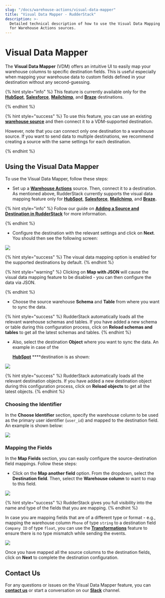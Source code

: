 ```yaml
---
slug: "/docs/warehouse-actions/visual-data-mapper"
title: "Visual Data Mapper - RudderStack"
description: >-
  Detailed technical description of how to use the Visual Data Mapping feature
  for Warehouse Actions sources.
---
```


# Visual Data Mapper

The **Visual Data Mapper** \(VDM\) offers an intuitive UI to easily map your warehouse columns to specific destination fields. This is useful especially when mapping your warehouse data to custom fields defined in your destination without any second-guessing.

{% hint style="info" %}
This feature is currently available only for the [**HubSpot**](../destinations/crm/hubspot.md), [**Salesforce**](../destinations/crm/salesforce.md), [**Mailchimp**](../destinations/marketing/mailchimp.md), and [**Braze**](../destinations/marketing/braze.md) destinations.

{% endhint %}

{% hint style="success" %}
To use this feature, you can use an existing [**warehouse source**](./) and then connect it to a VDM-supported destination.

However, note that you can connect only one destination to a warehouse source. If you want to send data to multiple destinations, we recommend creating a source with the same settings for each destination.

{% endhint %}

## Using the Visual Data Mapper

To use the Visual Data Mapper, follow these steps:

- Set up a [**Warehouse Actions**](./) source. Then, connect it to a destination. As mentioned above, RudderStack currently supports the visual data mapping feature only for [**HubSpot**](../destinations/crm/hubspot.md), [**Salesforce**](../destinations/crm/salesforce.md), [**Mailchimp**](../destinations/marketing/mailchimp.md), and [**Braze**](../destinations/marketing/braze.md)**.**

{% hint style="info" %}
Follow our guide on [**Adding a Source and Destination in RudderStack**](../connections/adding-source-and-destination-rudderstack.md) for more information.

{% endhint %}

- Configure the destination with the relevant settings and click on **Next**. You should then see the following screen:

![](../.gitbook/assets/1%20%2828%29.png)

{% hint style="success" %}
The visual data mapping option is enabled for the supported destinations by
default.
{% endhint %}

{% hint style="warning" %}
Clicking on **Map with JSON** will cause the visual data mapping feature to be disabled - you can then configure the data via JSON.

{% endhint %}

- Choose the source warehouse **Schema** and **Table** from where you want to sync the data.

{% hint style="success" %}
RudderStack automatically loads all the relevant warehouse schemas and tables.
If you have added a new schema or table during this configuration process,
click on **Reload schemas and tables** to get all the latest schemas and
tables.
{% endhint %}

- Also, select the destination **Object** where you want to sync the data. An example in case of the

  [**HubSpot**](../destinations/crm/hubspot.md) \*\*\*\*destination is as shown:

![](../.gitbook/assets/2%20%2831%29.png)

{% hint style="success" %}
RudderStack automatically loads all the relevant destination objects. If you
have added a new destination object during this configuration process, click
on **Reload objects** to get all the latest objects.
{% endhint %}

### Choosing the Identifier

In the **Choose Identifier** section, specify the warehouse column to be used as the primary user identifier \(`user_id`\) and mapped to the destination field. An example is shown below:

![](../.gitbook/assets/3%20%2828%29.png)

### Mapping the Fields

In the **Map Fields** section, you can easily configure the source-destination field mappings. Follow these steps:

- Click on the **Map another field** option. From the dropdown, select the **Destination field**. Then, select the **Warehouse column** to want to map to this field.

![](../.gitbook/assets/image%20%2896%29.png)

{% hint style="success" %}
RudderStack gives you full visibility into the name and type of the fields
that you are mapping.
{% endhint %}

In case you are mapping fields that are of a different type or format - e.g., mapping the warehouse column `Phone` of type `string` to a destination field `Company ID` of type `float`, you can use the [**Transformations**](../adding-a-new-user-transformation-in-rudderstack/) feature to ensure there is no type mismatch while sending the events.

![](../.gitbook/assets/6%20%2823%29.png)

Once you have mapped all the source columns to the destination fields, click on **Next** to complete the destination configuration.

## Contact Us

For any questions or issues on the Visual Data Mapper feature, you can [**contact us**](mailto:%20docs@rudderstack.com) or start a conversation on our [**Slack**](https://resources.rudderstack.com/join-rudderstack-slack) channel.
